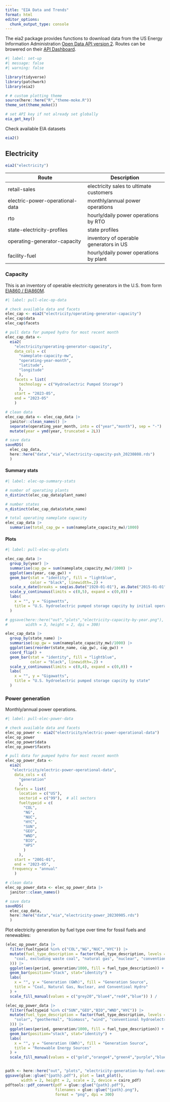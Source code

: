 ```yaml
---
title: "EIA Data and Trends"
format: html
editor_options: 
  chunk_output_type: console
---
```


The eia2 package provides functions to download data from the US Energy Information Administration [Open Data API version 2](https://www.eia.gov/opendata/). Routes can be browered on their [API Dashboard](https://www.eia.gov/opendata/browser/).

```r
#| label: set-up
#| message: false
#| warning: false

library(tidyverse)
library(patchwork)
library(eia2)

# # custom plotting theme
source(here::here("R","theme-moke.R"))
theme_set(theme_moke())

# set API key if not already set globally
eia_get_key()
```

Check available EIA datasets

```r
eia2()
```

## Electricity

```r
eia2("electricity")
```

| Route                           | Description                             |
|------------------------------------|------------------------------------|
| retail-sales                    | electricity sales to ultimate customers |
| electric-power-operational-data | monthly/annual power operations         |
| rto                             | hourly/daily power operations by RTO    |
| state-electricity-profiles      | state profiles                          |
| operating-generator-capacity    | inventory of operable generators in US  |
| facility-fuel                   | hourly/daily power operations by plant  |

### Capacity

This is an inventory of operable electricity generators in the U.S. from form [EIA860 / EIA860M](https://www.eia.gov/electricity/data/eia860/).

```r
#| label: pull-elec-op-data

# check available data and facets
elec_cap <- eia2("electricity/operating-generator-capacity")
elec_cap$data
elec_cap$facets

# pull data for pumped hydro for most recent month
elec_cap_data <- 
  eia2(
    "electricity/operating-generator-capacity",
    data_cols = c(
      "nameplate-capacity-mw", 
      "operating-year-month", 
      "latitude", 
      "longitude"
      ), 
    facets = list(
      technology = c("Hydroelectric Pumped Storage")
      ), 
    start = "2023-05", 
    end = "2023-05"
    )

# clean data
elec_cap_data <- elec_cap_data |> 
  janitor::clean_names() |> 
  separate(operating_year_month, into = c("year","month"), sep = "-") |> 
  mutate(year = ymd(year, truncated = 2L))

# save data
saveRDS(
  elec_cap_data,
  here::here("data","eia","electricity-capacity-psh_20230808.rds")
  )
```

#### Summary stats

```r
#| label: elec-op-summary-stats

# number of operating plants
n_distinct(elec_cap_data$plant_name)

# number states
n_distinct(elec_cap_data$state_name)

# total operating nameplate capacity
elec_cap_data |> 
  summarise(total_cap_gw = sum(nameplate_capacity_mw)/1000)
```

#### Plots

```r
#| label: pull-elec-op-plots

elec_cap_data |> 
  group_by(year) |> 
  summarise(cap_gw = sum(nameplate_capacity_mw)/1000) |> 
  ggplot(aes(year, cap_gw)) +
  geom_bar(stat = "identity", fill = "lightblue", 
           color = "black", linewidth=.2) + 
  scale_x_date(breaks = seq(as.Date("1920-01-01"), as.Date("2015-01-01"), by="10 years"), date_labels = "%Y") + 
  scale_y_continuous(limits = c(0,5), expand = c(0,0)) + 
  labs(
    x = "", y = "Gigawatts", 
    title = "U.S. hydroelectric pumped storage capcity by initial operating year"
  ) 

# ggsave(here::here("out","plots","electricity-capacity-by-year.png"), 
#        width = 3, height = 2, dpi = 300)

elec_cap_data |> 
  group_by(state_name) |> 
  summarise(cap_gw = sum(nameplate_capacity_mw)/1000) |> 
  ggplot(aes(reorder(state_name, cap_gw), cap_gw)) +
  coord_flip() + 
  geom_bar(stat = "identity", fill = "lightblue", 
           color = "black", linewidth=.2) + 
  scale_y_continuous(limits = c(0,4), expand = c(0,0)) + 
  labs(
    x = "", y = "Gigawatts", 
    title = "U.S. hydroelectric pumped storage capcity by state"
  ) 
```

### Power generation

Monthly/annual power operations. 

```r
#| label: pull-elec-power-data

# check available data and facets
elec_op_power <- eia2("electricity/electric-power-operational-data")
elec_op_power
elec_op_power$data
elec_op_power$facets

# pull data for pumped hydro for most recent month
elec_op_power_data <- 
  eia2(
   "electricity/electric-power-operational-data",
    data_cols = c(
      "generation"
      ), 
    facets = list(
      location = c("US"), 
      sectorid = c("99"),  # all sectors
      fueltypeid = c(
        "COL",
        "NG",
        "NUC",
        "HYC",
        "SUN",
        "GEO",
        "WND",
        "BIO",
        "HPS"
        )
      ),
    start = "2001-01", 
    end = "2023-05", 
   frequency = "annual"
    )

# clean data
elec_op_power_data <- elec_op_power_data |> 
  janitor::clean_names()

# save data
saveRDS(
  elec_cap_data,
  here::here("data","eia","electricity-power_20230905.rds")
  )
```

Plot electricity generation by fuel type over time for fossil fuels and renewables:

```r

(elec_op_power_data |> 
  filter(fueltypeid %in% c("COL","NG","NUC","HYC")) |> 
  mutate(fuel_type_description = factor(fuel_type_description, levels = c(
    "coal, excluding waste coal", "natural gas", "nuclear", "conventional hydroelectric"
  ))) |> 
  ggplot(aes(period, generation/1000, fill = fuel_type_description)) + 
  geom_bar(position="stack", stat="identity") + 
  labs(
    x = "", y = "Generation (GWh)", fill = "Generation Source",
    title = "Coal, Natural Gas, Nuclear, and Conventioal Hydro"
  ) + 
  scale_fill_manual(values = c("grey20","blue4","red4","blue")) ) /

(elec_op_power_data |> 
  filter(fueltypeid %in% c("SUN","GEO","BIO","WND","HYC")) |> 
  mutate(fuel_type_description = factor(fuel_type_description, levels = c(
    "solar", "geothermal", "biomass", "wind", "conventional hydroelectric"
  ))) |> 
  ggplot(aes(period, generation/1000, fill = fuel_type_description)) + 
  geom_bar(position="stack", stat="identity") + 
  labs(
    x = "", y = "Generation (GWh)", fill = "Generation Source",
    title = "Renewable Energy Sources"
  ) + 
  scale_fill_manual(values = c("gold","orange4","green4","purple","blue")))


path <- here::here("out", "plots", "electricity-generation-by-fuel-over-time")
ggsave(glue::glue("{path}.pdf"), plot = last_plot(), 
       width = 2, height = 2, scale = 2, device = cairo_pdf)
pdftools::pdf_convert(pdf = glue::glue("{path}.pdf"),
                      filenames = glue::glue("{path}.png"),
                      format = "png", dpi = 300)
```




